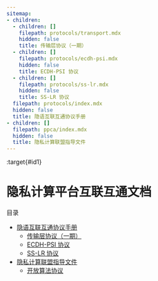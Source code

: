 ```yaml
---
sitemap:
- children:
  - children: []
    filepath: protocols/transport.mdx
    hidden: false
    title: 传输层协议（一期）
  - children: []
    filepath: protocols/ecdh-psi.mdx
    hidden: false
    title: ECDH-PSI 协议
  - children: []
    filepath: protocols/ss-lr.mdx
    hidden: false
    title: SS-LR 协议
  filepath: protocols/index.mdx
  hidden: false
  title: 隐语互联互通协议手册
- children: []
  filepath: ppca/index.mdx
  hidden: false
  title: 隐私计算联盟指导文件
---
```


:target{#id1}

# 隐私计算平台互联互通文档

<TableOfContents>


  <p className="caption">
    目录
  </p>

  - [隐语互联互通协议手册](protocols/index.mdx)
    - [传输层协议（一期）](protocols/transport.mdx)
    - [ECDH-PSI 协议](protocols/ecdh-psi.mdx)
    - [SS-LR 协议](protocols/ss-lr.mdx)
  - [隐私计算联盟指导文件](ppca/index.mdx)
    - [开放算法协议](ppca/index.mdx#id2)
</TableOfContents>
